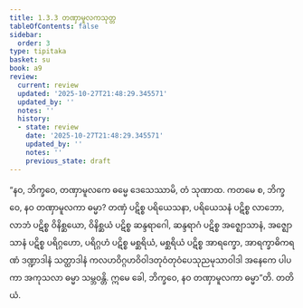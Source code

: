 ```yaml
---
title: 1.3.3 တဏှာမူလကသုတ္တ
tableOfContents: false
sidebar:
  order: 3
type: tipitaka
basket: su
book: a9
review:
  current: review
  updated: '2025-10-27T21:48:29.345571'
  updated_by: ''
  notes: ''
  history:
  - state: review
    date: '2025-10-27T21:48:29.345571'
    updated_by: ''
    notes: ''
    previous_state: draft
---
```



<ReviewStatus review={frontmatter.review} showDetails={true} />

<HypothesisAnnotation frontmatter={frontmatter} />

<DynamicBreadcrumb />

<Division number="23" book="a9" e="ch" v="17" p="201">

<Paragraph number="196" book="a9">
“နဝ, ဘိက္ခဝေ, တဏှာမူလကေ ဓမ္မေ ဒေသေဿာမိ, တံ သုဏာထ. ကတမေ စ, ဘိက္ခဝေ, နဝ တဏှာမူလကာ ဓမ္မာ? တဏှံ ပဋိစ္စ ပရိယေသနာ, ပရိယေသနံ ပဋိစ္စ လာဘော, လာဘံ ပဋိစ္စ ဝိနိစ္ဆယော, ဝိနိစ္ဆယံ ပဋိစ္စ ဆန္ဒရာဂေါ, ဆန္ဒရာဂံ ပဋိစ္စ အဇ္ဈောသာနံ, အဇ္ဈောသာနံ ပဋိစ္စ ပရိဂ္ဂဟော, ပရိဂ္ဂဟံ ပဋိစ္စ မစ္ဆရိယံ, မစ္ဆရိယံ ပဋိစ္စ အာရက္ခော, အာရက္ခာဓိကရဏံ ဒဏ္ဍာဒါနံ သတ္ထာဒါနံ ကလဟဝိဂ္ဂဟဝိဝါဒတုဝံတုဝံပေသုညမုသာဝါဒါ အနေကေ ပါပကာ အကုသလာ ဓမ္မာ သမ္ဘဝန္တိ. ဣမေ ခေါ, ဘိက္ခဝေ, နဝ တဏှာမူလကာ ဓမ္မာ”တိ.

</Paragraph>
</Division>

<Paragraph number="197" type="center" book="a9">
တတိယံ.
</Paragraph>